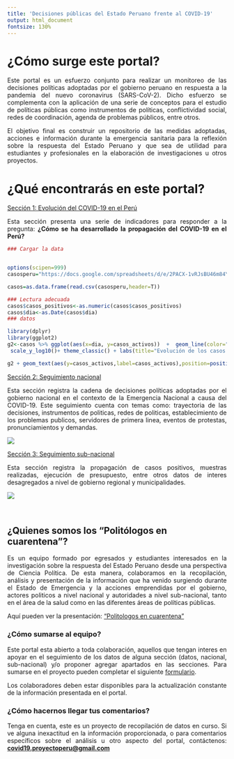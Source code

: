 ```yaml
---
title: 'Decisiones públicas del Estado Peruano frente al COVID-19'
output: html_document
fontsize: 130%
---
```


# ¿Cómo surge este portal?

<p>
<div style="text-align:justify"> Este portal es un esfuerzo conjunto para realizar un monitoreo de las decisiones políticas adoptadas por el gobierno peruano en respuesta a la pandemia del nuevo coronavirus (SARS-CoV-2). Dicho esfuerzo se complementa con la aplicación de una serie de conceptos para el estudio de políticas públicas como instrumentos de políticas, conflictividad social, redes de coordinación, agenda de problemas públicos, entre otros.     

El objetivo final es construir un repositorio de las medidas adoptadas, acciones e información durante la emergencia sanitaria para la reflexión sobre la respuesta del Estado Peruano y que sea de utilidad para estudiantes y profesionales en la elaboración de investigaciones u otros proyectos. </div>
</p>


# ¿Qué encontrarás en este portal?

[Sección 1: Evolución del COVID-19 en el Perú](https://covid-19-proyectoperu.github.io/casos.html)    

<p>
<div style="text-align:justify">Esta sección presenta una serie de indicadores para responder a la pregunta: **¿Cómo se ha desarrollado la propagación del COVID-19 en el Perú?** </div>
</p>

```r
### Cargar la data


options(scipen=999)
casosperu="https://docs.google.com/spreadsheets/d/e/2PACX-1vRJsBU46m84Yl8hUIo5c1fILeYqcSa4vDXhFyIQ_QbUJndBfLLO-N4nkHOfl5hgZMWKzv1L73oiqwzm/pub?gid=1165383620&single=true&output=csv"

casos=as.data.frame(read.csv(casosperu,header=T))

### Lectura adecuada
casos$casos_positivos<-as.numeric(casos$casos_positivos)
casos$dia<-as.Date(casos$dia)
### datos

library(dplyr)
library(ggplot2)
g2<-casos %>% ggplot(aes(x=dia, y=casos_activos))  +  geom_line(color="#ffff28", size=0.8) +  ylim(0,max(casos$casos_activos)*3)+geom_bar(fill="#42857b",aes(y=recuperados_dia),stat = "identity",width = 1) +geom_line(color="#c93c20",aes(y=c_positivos_dia))+  geom_point(size=2, aes(y=c_positivos_dia),color="#c93c20")  + 
 scale_y_log10()+ theme_classic() + labs(title="Evolución de los casos activos",caption = "Fuente: Sala Situacional - Minsa. Elaborado para 'Politólogos en cuarentena'" ,x = "Fecha", y="Número de casos")+ theme(plot.caption=element_text(size=8, hjust=0.5, face="italic", color="black")) 

g2 + geom_text(aes(y=casos_activos,label=casos_activos),position=position_dodge(width = 0.9),size=2, vjust=0,hjust=1,col="#2f4f4f", angle=-50)

```


[Sección 2: Seguimiento nacional](https://covid-19-proyectoperu.github.io/nacional.html)    

<p>
<div style="text-align:justify"> Esta sección registra la cadena de decisiones políticas adoptadas por el gobierno nacional en el contexto de la Emergencia Nacional a causa del COVID-19. Este seguimiento cuenta con temas como: trayectoria de las decisiones, instrumentos de politicas, redes de politicas, establecimiento de los problemas publicos, servidores de primera linea, eventos de protestas, pronunciamientos y demandas. </div>
</p>    

<div align="center"><img src="nacional_files/figure-html/minsa.png"><!-- --></div>

[Sección 3: Seguimiento sub-nacional](https://covid-19-proyectoperu.github.io/subnacional.html)

<p>
<div style="text-align:justify"> Esta sección registra la propagación de casos positivos, muestras realizadas, ejecución de presupuesto, entre otros datos de interes desagregados a nivel de gobierno regional y municipalidades.</div>
</p>

<div align="center"><img src="subnacional_files/figure-html/mapa_interactivo.PNG"></div>  
<br>    
    
## ¿Quienes somos los "Politólogos en cuarentena"?

<p>
<div style="text-align:justify"> Es un equipo formado por egresados y estudiantes interesados en la investigación sobre la respuesta del Estado Peruano desde una perspectiva de Ciencia Política. De esta manera, colaboramos en la recopilación, análisis y presentación de la información que ha venido surgiendo durante el Estado de Emergencia y la acciones emprendidas por el gobierno, actores politicos a nivel nacional y autoridades a nivel sub-nacional, tanto en el área de la salud como en las diferentes áreas de políticas públicas. </div>
</p>

Aquí pueden ver la presentación: ["Politologos en cuarentena"](https://docs.google.com/document/d/1PEbBTn_jQNJT7RUfRzYqj83U7xnT4rHn2OGpxyMYHZo/edit?usp=sharing)


### ¿Cómo sumarse al equipo?

<p>
<div style="text-align:justify"> Este portal esta abierto a toda colaboración, aquellos que tengan interes en apoyar en el seguimiento de los datos de alguna sección (datos, nacional, sub-nacional) y/o proponer agregar apartados en las secciones. Para sumarse en el proyecto pueden completar el siguiente [formulario](https://docs.google.com/forms/d/e/1FAIpQLSfEZ-eyIvOWvujmWCkyeuGLxMCREPLY-qZjh4tZQ3aZ2o1ZEA/viewform?usp=sf_link).  

Los colaboradores deben estar disponibles para la actualización constante de la información presentada en el portal.</div>
</p>

### ¿Cómo hacernos llegar tus comentarios?

<p>
<div style="text-align:justify"> Tenga en cuenta, este es un proyecto de recopilación de datos en curso. Si ve alguna inexactitud en la información proporcionada, o para comentarios específicos sobre el análisis u otro aspecto del portal, contáctenos: [**covid19.proyectoperu@gmail.com**](mailto:covid19.proyectoperu@gmail.com) </div>
</p>


